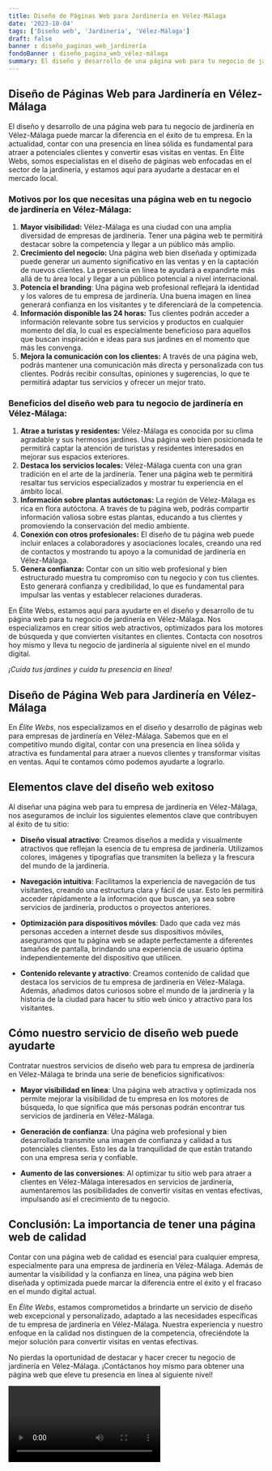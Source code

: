 ```yaml
---
title: Diseño de Páginas Web para Jardinería en Vélez-Málaga
date: '2023-10-04'
tags: ['Diseño web', 'Jardinería', 'Vélez-Málaga']
draft: false
banner : diseño_paginas_web_jardinería
fondoBanner : diseño_pagina_web_vélez-málaga
summary: El diseño y desarrollo de una página web para tu negocio de jardinería en VélezMálaga puede marcar la diferencia en el éxito de tu empresa. En la actualidad, contar con una presencia en línea sólida es fundamental para atraer a potenciales clientes y convertir esas visitas en ventas. En Élite Webs, somos especialistas en el diseño de páginas web enfocadas en el sector de la jardinería, y estamos aquí para ayudarte a destacar en el mercado local.
---
```


## Diseño de Páginas Web para Jardinería en Vélez-Málaga

El diseño y desarrollo de una página web para tu negocio de jardinería en Vélez-Málaga puede marcar la diferencia en el éxito de tu empresa. En la actualidad, contar con una presencia en línea sólida es fundamental para atraer a potenciales clientes y convertir esas visitas en ventas. En Élite Webs, somos especialistas en el diseño de páginas web enfocadas en el sector de la jardinería, y estamos aquí para ayudarte a destacar en el mercado local.

### Motivos por los que necesitas una página web en tu negocio de jardinería en Vélez-Málaga:
1. **Mayor visibilidad:** Vélez-Málaga es una ciudad con una amplia diversidad de empresas de jardinería. Tener una página web te permitirá destacar sobre la competencia y llegar a un público más amplio.
2. **Crecimiento del negocio:** Una página web bien diseñada y optimizada puede generar un aumento significativo en las ventas y en la captación de nuevos clientes. La presencia en línea te ayudará a expandirte más allá de tu área local y llegar a un público potencial a nivel internacional.
3. **Potencia el branding**: Una página web profesional reflejará la identidad y los valores de tu empresa de jardinería. Una buena imagen en línea generará confianza en los visitantes y te diferenciará de la competencia.
4. **Información disponible las 24 horas:** Tus clientes podrán acceder a información relevante sobre tus servicios y productos en cualquier momento del día, lo cual es especialmente beneficioso para aquellos que buscan inspiración e ideas para sus jardines en el momento que más les convenga.
5. **Mejora la comunicación con los clientes:** A través de una página web, podrás mantener una comunicación más directa y personalizada con tus clientes. Podrás recibir consultas, opiniones y sugerencias, lo que te permitirá adaptar tus servicios y ofrecer un mejor trato.

### Beneficios del diseño web para tu negocio de jardinería en Vélez-Málaga:
1. **Atrae a turistas y residentes:** Vélez-Málaga es conocida por su clima agradable y sus hermosos jardines. Una página web bien posicionada te permitirá captar la atención de turistas y residentes interesados en mejorar sus espacios exteriores.
2. **Destaca los servicios locales:** Vélez-Málaga cuenta con una gran tradición en el arte de la jardinería. Tener una página web te permitirá resaltar tus servicios especializados y mostrar tu experiencia en el ámbito local.
3. **Información sobre plantas autóctonas:** La región de Vélez-Málaga es rica en flora autóctona. A través de tu página web, podrás compartir información valiosa sobre estas plantas, educando a tus clientes y promoviendo la conservación del medio ambiente.
4. **Conexión con otros profesionales:** El diseño de tu página web puede incluir enlaces a colaboradores y asociaciones locales, creando una red de contactos y mostrando tu apoyo a la comunidad de jardinería en Vélez-Málaga.
5. **Genera confianza:** Contar con un sitio web profesional y bien estructurado muestra tu compromiso con tu negocio y con tus clientes. Esto generará confianza y credibilidad, lo que es fundamental para impulsar las ventas y establecer relaciones duraderas.

En Élite Webs, estamos aquí para ayudarte en el diseño y desarrollo de tu página web para tu negocio de jardinería en Vélez-Málaga. Nos especializamos en crear sitios web atractivos, optimizados para los motores de búsqueda y que convierten visitantes en clientes. Contacta con nosotros hoy mismo y lleva tu negocio de jardinería al siguiente nivel en el mundo digital.

*¡Cuida tus jardines y cuida tu presencia en línea!*

<GifSeo />

<Cta />

## Diseño de Página Web para Jardinería en Vélez-Málaga

En *Élite Webs*, nos especializamos en el diseño y desarrollo de páginas web para empresas de jardinería en Vélez-Málaga. Sabemos que en el competitivo mundo digital, contar con una presencia en línea sólida y atractiva es fundamental para atraer a nuevos clientes y transformar visitas en ventas. Aquí te contamos cómo podemos ayudarte a lograrlo.

## Elementos clave del diseño web exitoso

Al diseñar una página web para tu empresa de jardinería en Vélez-Málaga, nos aseguramos de incluir los siguientes elementos clave que contribuyen al éxito de tu sitio:

- **Diseño visual atractivo**: Creamos diseños a medida y visualmente atractivos que reflejan la esencia de tu empresa de jardinería. Utilizamos colores, imágenes y tipografías que transmiten la belleza y la frescura del mundo de la jardinería.

- **Navegación intuitiva**: Facilitamos la experiencia de navegación de tus visitantes, creando una estructura clara y fácil de usar. Esto les permitirá acceder rápidamente a la información que buscan, ya sea sobre servicios de jardinería, productos o proyectos anteriores.

- **Optimización para dispositivos móviles**: Dado que cada vez más personas acceden a internet desde sus dispositivos móviles, aseguramos que tu página web se adapte perfectamente a diferentes tamaños de pantalla, brindando una experiencia de usuario óptima independientemente del dispositivo que utilicen.

- **Contenido relevante y atractivo**: Creamos contenido de calidad que destaca los servicios de tu empresa de jardinería en Vélez-Málaga. Además, añadimos datos curiosos sobre el mundo de la jardinería y la historia de la ciudad para hacer tu sitio web único y atractivo para los visitantes.

## Cómo nuestro servicio de diseño web puede ayudarte

Contratar nuestros servicios de diseño web para tu empresa de jardinería en Vélez-Málaga te brinda una serie de beneficios significativos:

- **Mayor visibilidad en línea**: Una página web atractiva y optimizada nos permite mejorar la visibilidad de tu empresa en los motores de búsqueda, lo que significa que más personas podrán encontrar tus servicios de jardinería en Vélez-Málaga.

- **Generación de confianza**: Una página web profesional y bien desarrollada transmite una imagen de confianza y calidad a tus potenciales clientes. Esto les da la tranquilidad de que están tratando con una empresa seria y confiable.

- **Aumento de las conversiones**: Al optimizar tu sitio web para atraer a clientes en Vélez-Málaga interesados en servicios de jardinería, aumentaremos las posibilidades de convertir visitas en ventas efectivas, impulsando así el crecimiento de tu negocio.

## Conclusión: La importancia de tener una página web de calidad

Contar con una página web de calidad es esencial para cualquier empresa, especialmente para una empresa de jardinería en Vélez-Málaga. Además de aumentar la visibilidad y la confianza en línea, una página web bien diseñada y optimizada puede marcar la diferencia entre el éxito y el fracaso en el mundo digital actual.

En *Élite Webs*, estamos comprometidos a brindarte un servicio de diseño web excepcional y personalizado, adaptado a las necesidades específicas de tu empresa de jardinería en Vélez-Málaga. Nuestra experiencia y nuestro enfoque en la calidad nos distinguen de la competencia, ofreciéndote la mejor solución para convertir visitas en ventas efectivas.

No pierdas la oportunidad de destacar y hacer crecer tu negocio de jardinería en Vélez-Málaga. ¡Contáctanos hoy mismo para obtener una página web que eleve tu presencia en línea al siguiente nivel!

<Video />

<CtaBot job='Jardinería' city='Vélez-Málaga'/>

<Gmaps query='Vélez-Málaga+españa+maps' />